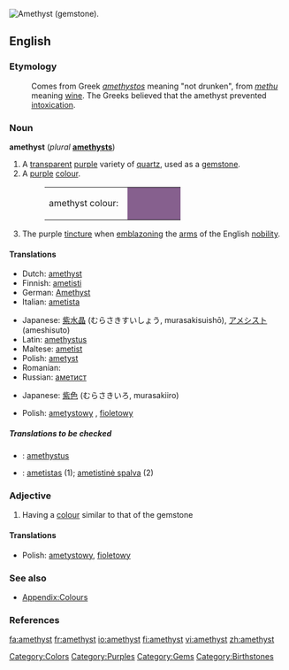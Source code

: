 [[Image:Amethyst by alexfurr.jpg|thumb|right|Amethyst (gemstone).]]
{{wikipedia}}
==English==

===Etymology===
:Comes from Greek ''[[amethystos]]'' meaning "not drunken", from ''[[methu]]'' meaning [[wine]]. The Greeks believed that the amethyst prevented [[intoxication]].

===Noun===
'''amethyst'''  (''plural'' '''[[amethysts]]''')

# A [[transparent]] [[purple]] variety of [[quartz]], used as a [[gemstone]].
# A [[purple]] [[colour]].
#:<table><tr><td>amethyst colour: &nbsp;</td><td bgcolor="#86608E" width="80">&nbsp; </td></tr></table>
# {{heraldry}} The purple [[tincture]] when [[emblazon]]ing the [[arms]] of the English [[nobility]].

====Translations====
{{trans-top|gem}}
*Dutch: [[amethyst]] {{m}}
*Finnish: [[ametisti]]
*German: [[Amethyst]] {{m}}
*Italian: [[ametista]] {{f}}
{{trans-mid}}
*Japanese: [[紫水晶]] (むらさきすいしょう, murasakisuishō), [[アメシスト]] (ameshisuto)
*Latin: [[amethystus]] {{f}}
*Maltese: [[ametist]]
*Polish: [[ametyst]] {{m}}
*Romanian: {{trad|ro|ametist}} {{n}}
*Russian: [[аметист]] {{m}}
{{trans-bottom}}

{{trans-top|colour}}
*Japanese: [[紫色]] (むらさきいろ, murasakiiro)
{{trans-mid}}
*Polish: [[ametystowy]] {{m}}, [[fioletowy]] {{m}}
{{trans-bottom}}

=====Translations to be checked=====
{{checktrans}}
<!--Remove this section once all of the translations below have been moved into the tables above.-->
*{{ttbc|Latin}}: [[amethystus]] {{f}}
*{{ttbc|Lithuanian}}: [[ametistas]] {{m}} (1); [[ametistinė spalva]] {{f}} (2)

===Adjective===
{{en-adj|-}}

# Having a [[colour]] similar to that of the gemstone

====Translations====
{{trans-top|colour}}
{{trans-mid}}
*Polish: [[ametystowy]], [[fioletowy]]
{{trans-bottom}}

===See also===
*[[Wiktionary Appendix:Colours|Appendix:Colours]]

===References===
{{R:Heraldry 1862}}

[[Category:Colors]]
[[Category:Purples]]
[[Category:Gems]]
[[Category:Birthstones]]

[[fa:amethyst]]
[[fr:amethyst]]
[[io:amethyst]]
[[fi:amethyst]]
[[vi:amethyst]]
[[zh:amethyst]]